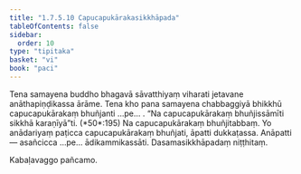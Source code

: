 ```yaml
---
title: "1.7.5.10 Capucapukārakasikkhāpada"
tableOfContents: false
sidebar:
  order: 10
type: "tipitaka"
basket: "vi"
book: "paci"
---
```



<DynamicBreadcrumb />

<Division number="626" book="paci" e="ch" v="2" p="258">

<Paragraph number="1934" book="paci">
Tena samayena buddho bhagavā sāvatthiyaṃ viharati jetavane anāthapiṇḍikassa ārāme. Tena kho pana samayena chabbaggiyā bhikkhū capucapukārakaṃ bhuñjanti …pe… .
</Paragraph>

<Paragraph number="1935" book="paci">
<Emphasis>“Na capucapukārakaṃ bhuñjissāmīti sikkhā karaṇīyā”</Emphasis>ti. (*50*:<Emphasis>195</Emphasis>)
</Paragraph>

<Paragraph number="1936" book="paci">
Na capucapukārakaṃ bhuñjitabbaṃ. Yo anādariyaṃ paṭicca capucapukārakaṃ bhuñjati, āpatti dukkaṭassa.
</Paragraph>

<Paragraph number="1937" book="paci">
Anāpatti— asañcicca …pe… ādikammikassāti.

</Paragraph>
</Division>

<Paragraph number="1938" type="center" book="paci">
Dasamasikkhāpadaṃ niṭṭhitaṃ.

  
Kabaḷavaggo pañcamo.
</Paragraph>